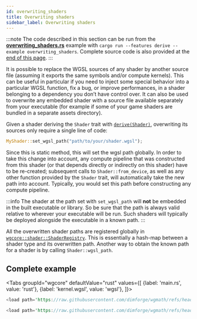 ```yaml
---
id: overwriting_shaders
title: Overwriting shaders
sidebar_label: Overwriting shaders
---
```



:::note
The code described in this section can be run from the
[**overwriting_shaders.rs**](https://github.com/dimforge/wgmath/blob/main/crates/wgcore/examples/overwriting_shaders.rs) example with
`cargo run --features derive --example overwriting_shaders`. Complete source code is also provided at the
[end of this page](#complete-example).
:::

It is possible to replace the WGSL sources of any shader by another source file (assuming it exports the same symbols
and/or compute kernels). This can be useful in particular if you need to inject some special behavior into a particular
WGSL function, fix a bug, or improve performances, in a shader belonging to a dependency you don’t have control over.
It can also be used to overwrite any embedded shader with a source file available separately from your executable (for
example if some of your game shaders are bundled in a separate assets directory).

Given a shader deriving the `Shader` trait with [`derive(Shader)`](./shaders_composition.mdx), overwriting its sources
only require a single line of code:

```rust
MyShader::set_wgsl_path("path/to/your/shader.wgsl");
```

Since this is static method, this will set the wgsl path globally. In order to take this change into account, any
compute pipeline that was constructed from this shader (or that depends directly or indirectly on this shader) have to
be re-created; subsequent calls to `Shader::from_device`, as well as any other function provided by the `Shader` trait,
will automatically take the new path into account. Typically, you would set this path before constructing any compute pipeline.

:::info
The shader at the path set with `set_wgsl_path` will **not** be embedded in the built executable or library. So be sure
that the path is always valid relative to wherever your executable will be run. Such shaders will typically be deployed
alongside the executable in a known path.
:::

All the overwritten shader paths are registered globally in
[`wgcore::shader::ShaderRegistry`](https://docs.rs/wgcore/latest/wgcore/shader/struct.ShaderRegistry.html).
This is essentially a hash-map between a shader type and its overwritten path. Another way to obtain the known path
for a shader is by calling `Shader::wgsl_path`.

## Complete example

<Tabs
groupId="wgcore"
defaultValue="rust"
values={[
{label: 'main.rs', value: 'rust'},
{label: 'kernel.wgsl', value: 'wgsl'},
]}>
<TabItem value="rust">

```rust
<load path='https://raw.githubusercontent.com/dimforge/wgmath/refs/heads/main/crates/wgcore/examples/overwrite.rs' />
```

  </TabItem>
  <TabItem value="wgsl">

```rust
<load path='https://raw.githubusercontent.com/dimforge/wgmath/refs/heads/main/crates/wgcore/examples/overwritten_dependency.wgsl' />
```

  </TabItem>
</Tabs>